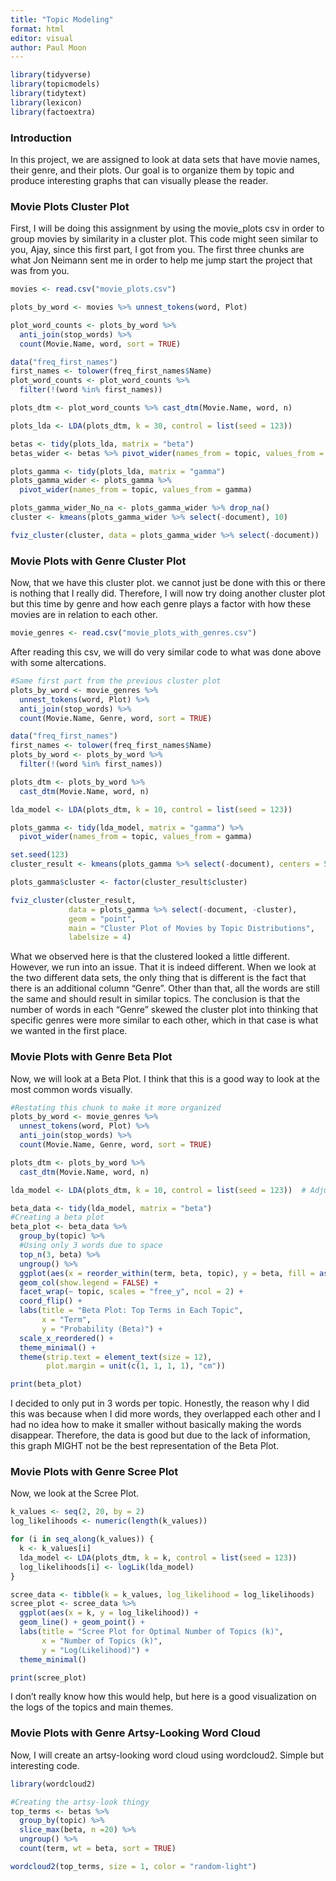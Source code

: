 ```yaml
---
title: "Topic Modeling"
format: html
editor: visual
author: Paul Moon
---
```


```r
library(tidyverse)
library(topicmodels)
library(tidytext)
library(lexicon)
library(factoextra)
```

### Introduction

In this project, we are assigned to look at data sets that have movie names, their genre, and their plots. Our goal is to organize them by topic and produce interesting graphs that can visually please the reader.

### Movie Plots Cluster Plot

First, I will be doing this assignment by using the movie_plots csv in order to group movies by similarity in a cluster plot. This code might seen similar to you, Ajay, since this first part, I got from you. The first three chunks are what Jon Neimann sent me in order to help me jump start the project that was from you.

```r
movies <- read.csv("movie_plots.csv")
```

```r
plots_by_word <- movies %>% unnest_tokens(word, Plot)

plot_word_counts <- plots_by_word %>% 
  anti_join(stop_words) %>% 
  count(Movie.Name, word, sort = TRUE)

data("freq_first_names")
first_names <- tolower(freq_first_names$Name)
plot_word_counts <- plot_word_counts %>% 
  filter(!(word %in% first_names))
```

```r
plots_dtm <- plot_word_counts %>% cast_dtm(Movie.Name, word, n)

plots_lda <- LDA(plots_dtm, k = 30, control = list(seed = 123))

betas <- tidy(plots_lda, matrix = "beta")
betas_wider <- betas %>% pivot_wider(names_from = topic, values_from = beta)

plots_gamma <- tidy(plots_lda, matrix = "gamma")
plots_gamma_wider <- plots_gamma %>% 
  pivot_wider(names_from = topic, values_from = gamma)

plots_gamma_wider_No_na <- plots_gamma_wider %>% drop_na()
cluster <- kmeans(plots_gamma_wider %>% select(-document), 10)

fviz_cluster(cluster, data = plots_gamma_wider %>% select(-document))
```

### Movie Plots with Genre Cluster Plot

Now, that we have this cluster plot. we cannot just be done with this or there is nothing that I really did. Therefore, I will now try doing another cluster plot but this time by genre and how each genre plays a factor with how these movies are in relation to each other.

```r
movie_genres <- read.csv("movie_plots_with_genres.csv")
```

After reading this csv, we will do very similar code to what was done above with some altercations.

```r
#Same first part from the previous cluster plot
plots_by_word <- movie_genres %>%
  unnest_tokens(word, Plot) %>%
  anti_join(stop_words) %>%
  count(Movie.Name, Genre, word, sort = TRUE)
```

```r
data("freq_first_names")
first_names <- tolower(freq_first_names$Name)
plots_by_word <- plots_by_word %>%
  filter(!(word %in% first_names))

plots_dtm <- plots_by_word %>%
  cast_dtm(Movie.Name, word, n)
```

```r
lda_model <- LDA(plots_dtm, k = 10, control = list(seed = 123))

plots_gamma <- tidy(lda_model, matrix = "gamma") %>%
  pivot_wider(names_from = topic, values_from = gamma)

set.seed(123)
cluster_result <- kmeans(plots_gamma %>% select(-document), centers = 5)
```

```r
plots_gamma$cluster <- factor(cluster_result$cluster)

fviz_cluster(cluster_result, 
             data = plots_gamma %>% select(-document, -cluster),
             geom = "point",
             main = "Cluster Plot of Movies by Topic Distributions",
             labelsize = 4) 
```

What we observed here is that the clustered looked a little different. However, we run into an issue. That it is indeed different. When we look at the two different data sets, the only thing that is different is the fact that there is an additional column "Genre". Other than that, all the words are still the same and should result in similar topics. The conclusion is that the number of words in each "Genre" skewed the cluster plot into thinking that specific genres were more similar to each other, which in that case is what we wanted in the first place.

### Movie Plots with Genre Beta Plot

Now, we will look at a Beta Plot. I think that this is a good way to look at the most common words visually.

```r
#Restating this chunk to make it more organized
plots_by_word <- movie_genres %>%
  unnest_tokens(word, Plot) %>%
  anti_join(stop_words) %>%
  count(Movie.Name, Genre, word, sort = TRUE)

plots_dtm <- plots_by_word %>% 
  cast_dtm(Movie.Name, word, n)

lda_model <- LDA(plots_dtm, k = 10, control = list(seed = 123))  # Adjust k as needed
```

```r
beta_data <- tidy(lda_model, matrix = "beta")
#Creating a beta plot
beta_plot <- beta_data %>%
  group_by(topic) %>%
  #Using only 3 words due to space
  top_n(3, beta) %>%
  ungroup() %>%
  ggplot(aes(x = reorder_within(term, beta, topic), y = beta, fill = as.factor(topic))) +
  geom_col(show.legend = FALSE) +
  facet_wrap(~ topic, scales = "free_y", ncol = 2) +  
  coord_flip() +
  labs(title = "Beta Plot: Top Terms in Each Topic",
       x = "Term",
       y = "Probability (Beta)") +
  scale_x_reordered() +
  theme_minimal() +
  theme(strip.text = element_text(size = 12),  
        plot.margin = unit(c(1, 1, 1, 1), "cm")) 

print(beta_plot)
```

I decided to only put in 3 words per topic. Honestly, the reason why I did this was because when I did more words, they overlapped each other and I had no idea how to make it smaller without basically making the words disappear. Therefore, the data is good but due to the lack of information, this graph MIGHT not be the best representation of the Beta Plot.

### Movie Plots with Genre Scree Plot

Now, we look at the Scree Plot.

```r
k_values <- seq(2, 20, by = 2)
log_likelihoods <- numeric(length(k_values)) 

for (i in seq_along(k_values)) {
  k <- k_values[i]
  lda_model <- LDA(plots_dtm, k = k, control = list(seed = 123))
  log_likelihoods[i] <- logLik(lda_model)
}

scree_data <- tibble(k = k_values, log_likelihood = log_likelihoods)
scree_plot <- scree_data %>%
  ggplot(aes(x = k, y = log_likelihood)) +
  geom_line() + geom_point() +
  labs(title = "Scree Plot for Optimal Number of Topics (k)",
       x = "Number of Topics (k)",
       y = "Log(Likelihood)") +
  theme_minimal()

print(scree_plot)
```

I don't really know how this would help, but here is a good visualization on the logs of the topics and main themes.

### Movie Plots with Genre Artsy-Looking Word Cloud

Now, I will create an artsy-looking word cloud using wordcloud2. Simple but interesting code.

```r
library(wordcloud2)

#Creating the artsy-look thingy
top_terms <- betas %>%
  group_by(topic) %>%
  slice_max(beta, n =20) %>% 
  ungroup() %>%
  count(term, wt = beta, sort = TRUE) 

wordcloud2(top_terms, size = 1, color = "random-light")

```
